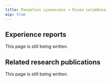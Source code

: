 ---
title: Panaelous cyanescens + Rivea corymbosa
wip: true
---

## Experience reports

This page is still being written.

## Related research publications

This page is still being written.

